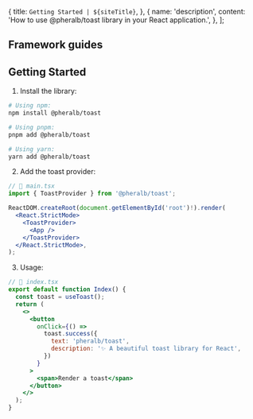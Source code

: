 
  {
    title: `Getting Started | ${siteTitle}`,
  },
  {
    name: 'description',
    content: 'How to use @pheralb/toast library in your React application.',
  },
];

<Hero />

## Framework guides

<Usage />

## Getting Started

1. Install the library:

```bash
# Using npm:
npm install @pheralb/toast

# Using pnpm:
pnpm add @pheralb/toast

# Using yarn:
yarn add @pheralb/toast
```

2. Add the toast provider:

```jsx
// 📃 main.tsx
import { ToastProvider } from '@pheralb/toast';

ReactDOM.createRoot(document.getElementById('root')!).render(
  <React.StrictMode>
    <ToastProvider>
      <App />
    </ToastProvider>
  </React.StrictMode>,
);
```

3. Usage:

```jsx
// 📃 index.tsx
export default function Index() {
  const toast = useToast();
  return (
    <>
      <button
        onClick={() =>
          toast.success({
            text: 'pheralb/toast',
            description: '✨ A beautiful toast library for React',
          })
        }
      >
        <span>Render a toast</span>
      </button>
    </>
  );
}
```
